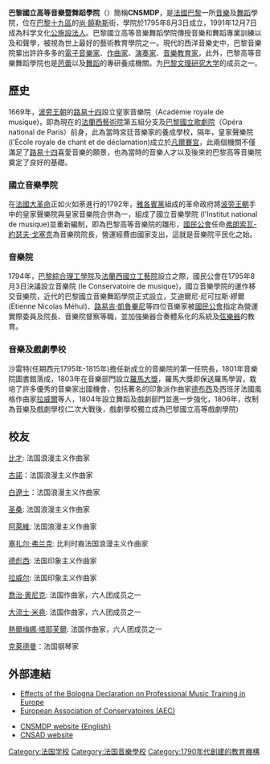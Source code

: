 {{copyedit|time=2015-11-25T15:08:06+00:00}}
{{Infobox University
|Name = 巴黎國立高等音樂暨舞蹈學院
|Englishname = Conservatoire Nationale Superieue Musique et danse de Paris
|SealImage = 
|Established = 1795年<br>建立者：<br>{{link-fr|查理斯·白里奧|Charles Wilfrid de Bériot}}、[[弗朗索瓦-約瑟夫·戈塞克|弗朗索瓦-約瑟夫·戈塞克]]、{{link-fr|伯納德·沙雷特|Bernard Sarrette}}
|Location = [[法国|法国]][[巴黎十九區|巴黎十九區]]
|Campus = 郊区
|President = {{link-fr|布魯諾 曼托凡尼|Bruno Mantovani}}
|Type = 公立音樂、美術、藝術专业性机构（{{link-fr|DMDTS|DMDTS}}）<br>藝術性[[大学校|大学校]]
|Faculty = 400
|Student = 1200
|Website = http://www.conservatoiredeparis.fr/accueil/
|}}

'''巴黎國立高等音樂暨舞蹈學院'''（{{lang-fr|Conservatoire national supérieur de musique et de danse de Paris}}）簡稱'''CNSMDP'''，是[[法國|法國]][[巴黎|巴黎]]一所[[音樂|音樂]]及[[舞蹈|舞蹈]]學院，位在[[巴黎十九區|巴黎十九區]]的[[尚·饒勒斯|尚·饒勒斯]]街，學院於1795年8月3日成立，1991年12月7日成為科学文化[[公施設法人|公施設法人]]。巴黎國立高等音樂舞蹈學院傳授音樂和舞蹈專業訓練以及和聲學，被視為世上最好的藝術教育學院之一。現代的西洋音樂史中，巴黎音樂院輩出許許多多的[[電子音樂|電子音樂家]]、[[作曲家|作曲家]]、[[演奏家|演奏家]]、[[音樂教育|音樂教育家]]，此外，巴黎高等音樂舞蹈學院也是[[芭蕾|芭蕾]]以及[[舞蹈|舞蹈]]的專研養成機關。为[[巴黎文理研究大学|巴黎文理研究大学]]的成员之一。

== 歷史 ==
1669年，[[波旁王朝|波旁王朝]]的[[路易十四|路易十四]]設立皇家音樂院（Académie royale de musique)，即為現在的[[法蘭西藝術院|法蘭西藝術院]]第五組分支及[[巴黎國立歌劇院|巴黎國立歌劇院]]（Opéra national de Paris）前身，此為當時宮廷音樂家的養成學校，隔年，皇家聲樂院 (l'École royale de chant et de déclamation)成立於[[凡爾賽宮|凡爾賽宮]]，此兩個機關不僅滿足了[[路易十四|路易十四]]喜愛音樂的願景，也為當時的音樂人才以及後來的巴黎高等音樂院奠定了良好的基礎。

===國立音樂學院===
在[[法國大革命|法國大革命]]正如火如荼進行的1792年，[[雅各賓黨|雅各賓黨]]組成的革命政府將[[波旁王朝|波旁王朝]]手中的皇家聲樂院與皇家音樂院合併為一，組成了國立音樂學院 (l'Institut national de musique)並重新編制，即為巴黎高等音樂院的雛形，[[國民公會|國民公會]]任命[[弗朗索瓦-約瑟夫·戈塞克|弗朗索瓦-約瑟夫·戈塞克]]為音樂院院長，營運經費由國家支出，這就是音樂院平民化之始。

===音樂院===
1794年，[[巴黎綜合理工學院|巴黎綜合理工學院]]及[[法国国立工艺学院|法蘭西國立工藝院]]設立之際，國民公會在1795年8月3日決議設立音樂院 (le Conservatoire de musique)，國立音樂學院的運作移交音樂院，近代的巴黎國立音樂舞蹈學院正式設立，艾迪爾尼·尼可拉斯·繆爾(Etienne Nicolas Méhul)、[[路易吉·凱魯畢尼|路易吉·凱魯畢尼]]等四位音樂家被[[國民公會|國民公會]]指定為營運實際委員及院長、音樂院督察等職，並加強樂器合奏體系化的系統及[[弦樂器|弦樂器]]的教育。

===音樂及戲劇學校===
沙雷特(任期西元1795年-1815年)擔任新成立的音樂院的第一任院長，1801年音樂院圖書館落成，1803年在音樂部門設立[[羅馬大獎|羅馬大獎]]，羅馬大獎即保送羅馬學習，栽培了許多優秀的音樂家出國機會，包括著名的印象派作曲家[[德布西|德布西]]及西班牙法國風格作曲家[[拉威爾|拉威爾]]等人，1804年設立舞蹈及戲劇部門並進一步強化，1806年，改制為音樂及戲劇學校(二次大戰後，戲劇學校獨立成為巴黎國立高等戲劇學院)

== 校友 ==
[[比才|比才]]: 法国浪漫主义作曲家

[[古諾|古諾]]：法国浪漫主义作曲家

[[白遼士|白遼士]]：法国浪漫主义作曲家

[[圣桑|圣桑]]: 法国浪漫主义作曲家

[[阿萊維|阿萊維]]: 法国浪漫主义作曲家

[[塞扎尔·弗兰克|塞扎尔·弗兰克]]: 比利时裔法国浪漫主义作曲家

[[德彪西|德彪西]]: 法国印象主义作曲家

[[拉威尔|拉威尔]]: 法国印象主义作曲家

[[喬治·奧尼克|喬治·奧尼克]]: 法国作曲家，六人团成员之一

[[大流士·米堯|大流士·米堯]]: 法国作曲家，六人团成员之一

[[熱爾梅娜·塔耶芙爾|熱爾梅娜·塔耶芙爾]]: 法国作曲家，六人团成员之一

[[克萊德曼|克萊德曼]]：法国钢琴家

== 外部連結 ==
* [https://web.archive.org/web/20050930231109/http://aec.cramgo.nl/ Effects of the Bologna Declaration on Professional Music Training in Europe]
* [https://web.archive.org/web/20050824014313/http://www.aecinfo.org/ European Association of Conservatoires (AEC)]

* [https://web.archive.org/web/20070125031801/http://www.cnsmdp.fr/english/interface/frame/frame_all.htm CNSMDP website {English}]
* [http://www.cnsad.fr/ CNSAD website] {{Wayback|url=http://www.cnsad.fr/ |date=20061112074434 }}

{{coord|48|53|20|N|2|23|27|E|display=title|region:FR_type:landmark_source:dewiki}}
{{Authority control}}
[[Category:法国学校|Category:法国学校]]
[[Category:法国音樂學校|Category:法国音樂學校]]
[[Category:1790年代創建的教育機構|Category:1790年代創建的教育機構]]